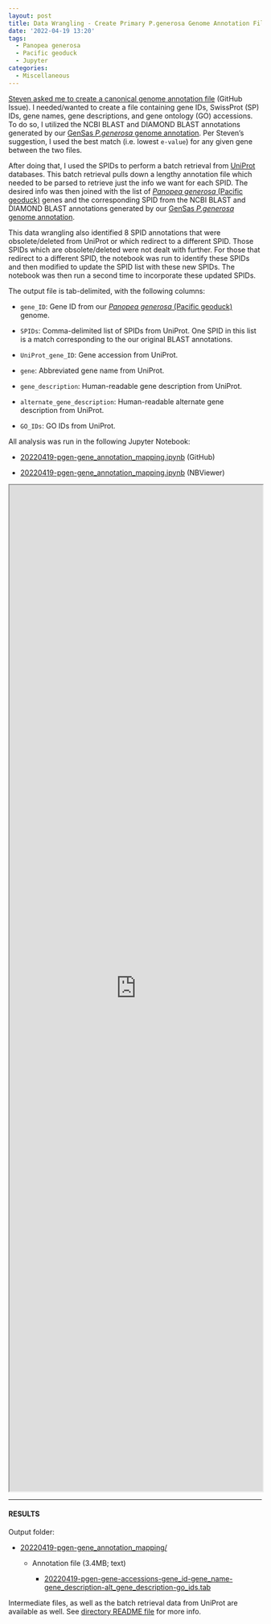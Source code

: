 ```yaml
---
layout: post
title: Data Wrangling - Create Primary P.generosa Genome Annotation File
date: '2022-04-19 13:20'
tags: 
  - Panopea generosa
  - Pacific geoduck
  - Jupyter
categories: 
  - Miscellaneous
---
```

[Steven asked me to create a canonical genome annotation file]([GitHub Issue](https://github.com/RobertsLab/resources/issues/1443)) (GitHub Issue). I needed/wanted to create a file containing gene IDs, SwissProt (SP) IDs, gene names, gene descriptions, and gene ontology (GO) accessions. To do so, I utilized the NCBI BLAST and DIAMOND BLAST annotations generated by our [GenSas _P.generosa_ genome annotation](https://robertslab.github.io/sams-notebook/2019/09/28/Genome-Annotation-Pgenerosa_v074-a4-Using-GenSAS.html). Per Steven's suggestion, I used the best match (i.e. lowest `e-value`) for any given gene between the two files.

After doing that, I used the SPIDs to perform a batch retrieval from [UniProt](https://www.uniprot.org/) databases. This batch retrieval pulls down a lengthy annotation file which needed to be parsed to retrieve just the info we want for each SPID. The desired info was then joined with the list of [_Panopea generosa_ (Pacific geoduck)](http://en.wikipedia.org/wiki/Geoduck) genes and the corresponding SPID from the NCBI BLAST and DIAMOND BLAST annotations generated by our [GenSas _P.generosa_ genome annotation](https://robertslab.github.io/sams-notebook/2019/09/28/Genome-Annotation-Pgenerosa_v074-a4-Using-GenSAS.html).

This data wrangling also identified 8 SPID annotations that were obsolete/deleted from UniProt or which redirect to a different SPID. Those SPIDs which are obsolete/deleted were not dealt with further. For those that redirect to a different SPID, the notebook was run to identify these SPIDs and then modified to update the SPID list with these new SPIDs. The notebook was then run a second time to incorporate these updated SPIDs.

The output file is tab-delimited, with the following columns:

- `gene_ID`: Gene ID from our [_Panopea generosa_ (Pacific geoduck)](http://en.wikipedia.org/wiki/Geoduck) genome.

- `SPIDs`: Comma-delimited list of SPIDs from UniProt. One SPID in this list is a match corresponding to the our original BLAST annotations.

- `UniProt_gene_ID`: Gene accession from UniProt.

- `gene`: Abbreviated gene name from UniProt.

- `gene_description`: Human-readable gene description from UniProt.

- `alternate_gene_description`: Human-readable alternate gene description from UniProt.

- `GO_IDs`: GO IDs from UniProt.

All analysis was run in the following Jupyter Notebook:

- [20220419-pgen-gene_annotation_mapping.ipynb](https://github.com/RobertsLab/code/blob/master/notebooks/sam/20220419-pgen-gene_annotation_mapping.ipynb) (GitHub)

- [20220419-pgen-gene_annotation_mapping.ipynb](https://nbviewer.org/github/RobertsLab/code/blob/master/notebooks/sam/20220419-pgen-gene_annotation_mapping.ipynb) (NBViewer)


<iframe src="https://nbviewer.org/github/RobertsLab/code/blob/master/notebooks/sam/20220419-pgen-gene_annotation_mapping.ipynb" width="100%" height="2000" scrolling="yes"></iframe>


---

#### RESULTS

Output folder:

- [20220419-pgen-gene_annotation_mapping/](https://gannet.fish.washington.edu/Atumefaciens/20220419-pgen-gene_annotation_mapping/)

  - Annotation file (3.4MB; text)

    - [20220419-pgen-gene-accessions-gene_id-gene_name-gene_description-alt_gene_description-go_ids.tab](https://gannet.fish.washington.edu/Atumefaciens/20220419-pgen-gene_annotation_mapping/20220419-pgen-gene-accessions-gene_id-gene_name-gene_description-alt_gene_description-go_ids.tab)

Intermediate files, as well as the batch retrieval data from UniProt are available as well. See [directory README file](https://gannet.fish.washington.edu/Atumefaciens/20220419-pgen-gene_annotation_mapping/readme.txt) for more info.
